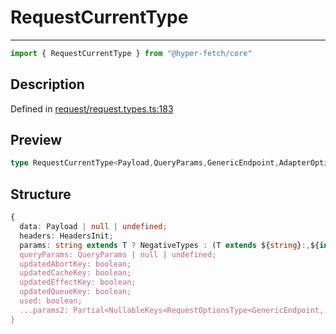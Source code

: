 

# RequestCurrentType

<div class="api-docs__separator" data-reactroot="">

---

</div><div class="api-docs__import" data-reactroot="">

```ts
import { RequestCurrentType } from "@hyper-fetch/core"
```

</div><div class="api-docs__section">

## Description

</div><div class="api-docs__description"><span class="api-docs__do-not-parse">



</span></div><p class="api-docs__definition">

Defined in [request/request.types.ts:183](https://github.com/BetterTyped/hyper-fetch/blob/cc329b91/packages/core/src/request/request.types.ts#L183)

</p><div class="api-docs__section">

## Preview

</div><div class="api-docs__preview type single">

```ts
type RequestCurrentType<Payload,QueryParams,GenericEndpoint,AdapterOptions,MethodsType> = { data?: PayloadType<Payload>; headers?: HeadersInit; params?: ExtractRouteParams<GenericEndpoint> | NegativeTypes; queryParams?: QueryParams | NegativeTypes; updatedAbortKey?: boolean; updatedCacheKey?: boolean; updatedEffectKey?: boolean; updatedQueueKey?: boolean; used?: boolean } & Partial<NullableKeys<RequestOptionsType<GenericEndpoint, AdapterOptions, MethodsType>>>;
```

</div><div class="api-docs__section">

## Structure

</div><div class="api-docs__returns">

```ts
{
  data: Payload | null | undefined;
  headers: HeadersInit;
  params: string extends T ? NegativeTypes : (T extends ${string}:,${infer Param}/,${infer Rest} ? [k in Param | keyof ExtractRouteParams<Rest>]: ParamType : (T extends ${string}:,${infer Param} ? [k in Param]: ParamType : NegativeTypes)) | null | undefined;
  queryParams: QueryParams | null | undefined;
  updatedAbortKey: boolean;
  updatedCacheKey: boolean;
  updatedEffectKey: boolean;
  updatedQueueKey: boolean;
  used: boolean;
  ...params2: Partial<NullableKeys<RequestOptionsType<GenericEndpoint, AdapterOptions, MethodsType>>>;
}
```

</div>